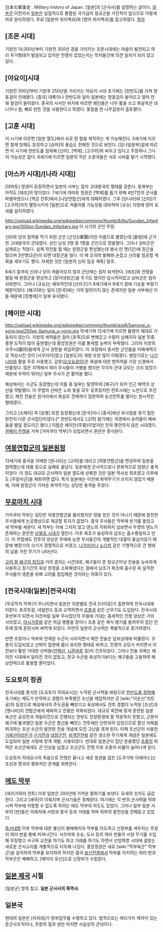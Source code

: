 日本の軍事史 . Military history of Japan. [일본]의 [군사사]를 설명하는 글이다. [[일본군]] 이전까지 [[일본]]은 실질적으로 통합된 국가급의 정규군을 가진적이 없으므로 이렇게 따로 분리하였다. 주로 [일본어 위키백과]와 [영어 위키백과]를 참고하였다.
[[목차]]
== [조몬 시대] ==
기원전 14,000년부터 기원전 300년 경을 가리키는 조몬시대에는 마을이 발견되고 여러 주거형태가 발굴되고 있지만 전쟁이 있었는지는 학자들간에 의견 일치가 되지 않고 있다.
== [야요이]시대 ==
기원전 300년부터 기원후 250년을 가리키는 야요이 시대 초기에는 [한반도]를 거쳐 청동검이 전래됐다. [중국] 대륙이나 한반도와 달리 일본에는 청동검이 들어오고 얼마 안 돼 철검이 들어왔다. 중국의 사서인 위지에 따르면 왜인들은 나무 활을 쓰고 화살촉은 대나무나 철, 뼈로 만든 것을 사용한다고 하였다. 옻칠을 한 나무갑옷이 출토됐다.
== [고훈 시대] ==
이 시기에 이르면 [일본 열도]에서 쇠로 된 칼을 제작하는 게 가능해진다. 5세기에 이르면 철제 방패도 등장하고 [승마]의 풍습도 전해진 것으로 보인다. [임나일본부]설에 따르면 이 시기에 한반도를 침략해 [신라], [백제], [고구려]와 싸우고 있다고 주장하나 그다지 가능성은 없다. 6세기에 이르면 일본의 작은 소왕국들은 서로 시비를 털기 시작했다.
== [아스카 시대]/[나라 시대]] ==
[야마토] 정권이 등장하면서 일본의 서부는 점차 고대왕국의 형태를 갖춘다. 동북부는 아직도 [에조]의 땅이었다. 7세기에 야마토 정권은 [백제]를 돕기 위해 4만7천의 군사를 파병하였으나 [백강 전투]에서 [나당연합군]에게 대패하였다. 그후 [당나라]와 [신라]가 [고구려]까지 멸망시키자 [일본]으로 쳐들어올 가능성을 대비하여 [규슈] 지방에 방어 요새를 설치하였다.

http://upload.wikimedia.org/wikipedia/commons/thumb/6/6a/Gundan_Infantary.jpg/300px-Gundan_Infantary.jpg
이 시기의 군인 무장.

신라와 당의 침략을 막기 위한 군은 [군단](軍團)이란 이름으로 불렸는데 [율령]에 근거한 고대왕국의 군대였다. 성인 남성 3명 중 1명을 군인으로 징발했다. 그러나 상비군은 실제로는 적었다. 실제 작전을 할 때는 원정군을 편성했는데 병사 만 명(1군)에 장군을 뒀으며 3만명(3군)이 되면 대장군을 뒀다. 이 때 오히려 발해와 손잡고 신라를 침공할 계획을 세우기도 했다. 자세한 것은 [일본의 신라 침공 계획] 참조.

8세기 말까지 신라나 당이 쳐들어오지 않자 군단제는 점차 퇴색한다. [에조]와 전쟁을 벌일 때 원정군을 편성하고 [정이대장군]을 두기도 했지만 임시직이었고 상비군은 점차 쇠퇴한다. 그러나 [규슈]는 예외적인데 [신라구]가 8세기에서 9세기 경에 기승을 부렸기 때문이었다. [왜구]와는 달리 [한국]에는 거의 알려지지 않는 존재지만 일본 서부에선 이들 때문에 [징병제]가 일부 유지됐다. 

== [헤이안 시대] ==
http://upload.wikimedia.org/wikipedia/commons/thumb/a/a9/Samurai_o-yoroi.jpg/250px-Samurai_o-yoroi.jpg
10세기와 12세기에 이르면 율령이 제대로 가동되지 않는다. 지방의 세력들은 점차 [호족]으로 변해갔고 수탈이 심해지자 일본 민중 중엔 도적이 많이 출현했는데 중앙정권은 이를 통제할 능력이 부족했다. 그러자 지방의 코쿠시(國司)들에게 군사 권한을 위임하였다. 이 과정에서 종사한 군인들을 지배세력으로 격상시킨 것이 [사무라이]였고 [일본도]의 개량 또한 많이 이뤄졌다. 병장기로는 [[나기나타]]와 활을 주로 사용했고, 갑옷([[오오요로이]])은 화살에 대한 방어력을 가장 신경써서 만들었다. 많은 지역에서 여러 무사들이 거병을 했지만 각각의 군대 규모는 크지 않았기 때문에 무력이 뛰어난 일부 무사가 큰 활약을 했다. 

해상에서는 수군도 등장했는데 이들 중 일부는 탈영하여 [왜구]가 되어 인근 해역의 상선을 약탈했다. 이 무렵의 선박은 노와 돛을 모두 갖추었지만 전투시에는 노만으로 추진했고, 해전 전술은 원거리에서 화살로 견제하다 접현하여 승선전투를 벌이는 원시적인 형태였다. 

그리고 [소헤이] 즉 [승병] 또한 등장했는데 [한국]이나 [중국]에선 유사점을 찾기 힘든 완전히 다른 군사집단이었다.[* 한반도에서도 [고려] 말기에는 개경에서 승려들이 패싸움을 벌일 정도이긴 했다.] 이름은 헤이안(平安)이었지만 전혀 평안하지 않은 시대였다. [[겐페이 전쟁]]을 거쳐 [가마쿠라 막부]가 성립되면서 혼란은 종식된다.

== [[여몽연합군의 일본원정]] ==
13세기에 중국을 지배한 [원나라]는 [고려]를 데리고 [여몽연합군]을 편성하여 일본을 침략했는데 태풍 등으로 실패로 끝났다. 일본에겐 군사적으로나 문화적으로 엄청난 충격이었다. 이 정도 대규모 군사력이 일본 열도에 상륙한 것은 일본 역사상 최초였고 이후에도 [주일미군]을 제외하면 없다. 특히 일본에는 이전에 화약무기가 쓰이지 않았기 때문에, 이때 원정군이 가져온 화약무기는 상당한 충격을 주었다. 

== [[무로마치 시대]] == 
가마쿠라 막부는 일단은 여몽연합군을 물리쳤지만 땅을 얻은 것이 아니기 때문에 참전한 무사들에게 논공행상으로 제공할 토지가 없었다. 결국 무사들은 막부에 반기를 들었고 새 막부를 세운다. 새 막부는 이에 그치지 않고 덴노의 지위까지 넘보면서 두명의 덴노가 존재하는 혼란한 [[남북조 시대]]가 열린다. 이후 북조가 융성하자 남조는 흡수통일되고 만다. 
이 무렵에도 전투의 양상은 무예에 능한 무사들간의 개별적인 대결이 중심이었기 때문에 병장기의 크기가 경쟁적으로 커졌고, [[나가마키]]나 [[노다치]] 같은 기형적으로 큰 형태의 날을 가진 무기가 나타난다. 

[[고려 말 왜구의 침입]]과 거의 겹치는 시간대로, 왜구들이 준 정규군마냥 전술을 능숙하게 사용하고 장기간의 육상 원정을 소화해냈다는 점에서 남조가 북조에 흡수된 뒤 실직한 무사들이 생존을 위해 고려를 침입해온 것이라는 의혹이 있다. 

== [전국시대(일본)|전국시대] ==
[무로막치 막부]가 무너지면서 일본은 지방별로 전국 [다이묘]가 출현하여 전국시대에 이른다. 포르투갈, 네덜란드 등과 교역하면서 [[조총]]과 같은 신무기도 도입된다. 전국시대 후반부가 되면서 이전처럼 일부 무사집단의 무용에 기대는 중세적인 전쟁 양상은 거의 사라졌고, [[아시가루]]와 같은 하급 병졸을 창이나 조총 같은 제식 병기를 들려주어 집단 전투에 맞게 훈련시켜 써먹게 되었다. 자연히 일본의 군사력은 폭발적으로 증가하였다. 

반면 조정이나 막부와 연계된 수군이 사라지면서 해전 전술은 답보상태에 머물렀다. 조총이 도입되었고 선박이 접현에 좀더 유리한 형태로 바뀌고, 전쟁의 규모가 커지면서 이전보다 훨씬 거대한 선박들([[안택선]], [[니혼마루]] 등)이 건조되었다.  그러나 전술 자체는 헤이안 시대에서 달라진 것이 없었고, 정규 수군을 육성하기보다는 왜구들을 고용하여 해상전력으로 활용할 뿐이었다. 

== 도요토미 정권 ==
전국시대를 종식한 [도요토미 히데요시]는 누적된 군사력을 바탕으로 [[임진왜란|한반도를 침략]]해 초기에는 제도가 빈약하고 경험이 부족했던 조선을 제압하지만 곧 [wiki:"이순신"치트공]의 등장으로 해상에서의 주도권을 빼앗기고 육상에서도 전투 경험이 누적된 [조선]과 [명나라]의 연합군에게 패퇴하고 전황은 악화되었다. 대규모 회전에 맞게 훈련된 일본 육군은 공성전과 게릴라전으로 진행되는 한반도 전장환경에 잘 적응하지 못했고, 근본이 왜구에 불과했던 일본 수군은 함선을 빼앗는 전투에만 단련되어 있었으므로 함선 자체를 파괴하는 조선 수군의 발전된 전술 개념에 모진 고난을 겪게 된다. 이때 조선군이 사용한 [[거북선]]이라든가 [[신기전]]과 [[대장군전]], [[비격진천뢰]] 같은 생소한 무기체계 개념은 일본에도 도입되어 일본 사정에 맞게 개발, 사용되었다. 반대로 일본군이 집단 운용했던 [[조총]]의 위력은 조선군에게도 큰 인상을 남겼고 조선군도 전쟁 이후 조총의 비율이 늘어나게 된다. 

도요토미 히데요시의 죽음으로 전쟁은 끝나고 새로 정권을 잡은 [도쿠가와 이에야스]는 조선과 명과의 평화적인 관계를 회복한다.

== [[에도 막부]] ==
[세키가하라 전투] 이후 일본은 200년에 가까운 평화기를 보낸다. 요새의 숫자도 급감한다. 그리고 [쇄국]이 이뤄지며 군사기술은 정체된다. 여기에는 각 번의 군사력을 약화시켜 막부에 저항할 수 없도록 하려는 에도 막부의 의도도 있었다. 그러나 일부 일본 서부의 [번]들은 이래저래 서양과 중국 등과 거래를 하며 외부의 발전상을 전해듣고 있었다. 

[[흑선내항]] 이후 막부에 대한 불신이 팽배해지자 막부를 타도하고 신정부를 세우자는 주장이 여러 번을 통해 퍼져나간다. 사츠마와 조슈, 도사 등의 여러 번들이 서양 무기를 수입해 무장했고 서구와 교전을 하기도 하고 거래를 하기도 하면서 산업혁명 시대에 걸맞는 새로운 군사교리를 개별적으로 터득해 나갔다. 중앙정권은 새로 [wiki:"막부육군" 막부군]을 설치하여 막부를 유지하려 하지만 결국 [[보신전쟁]]에서 막부를 지키려는 여러 번과 막부군은 패배하고, [메이지 유신]으로 신정부가 수립된다. 
== [[일본 제국]] 시절 ==
[일본군] 항목 참고. '''일본 군사사의 흑역사.'''
== 일본국 ==
현대의 일본은 [자위대]가 방위업무를 수행하고 있다. 법적으로는 여러가지 제약이 있는 준군사조직이나, 무장의 질과 양만 따지면 사실상의 군대이다.
